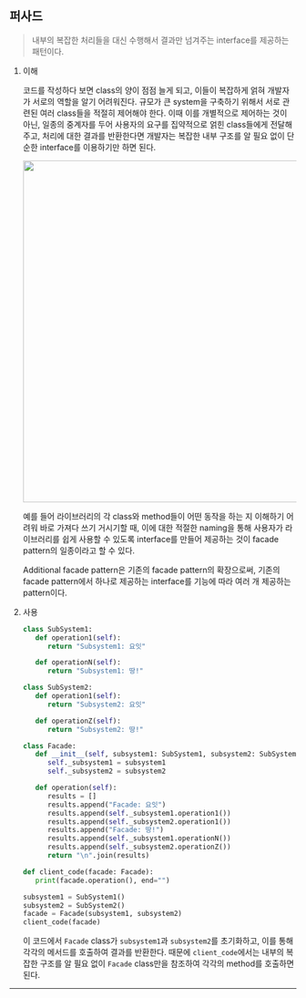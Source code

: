 ## 퍼사드

> 내부의 복잡한 처리들을 대신 수행해서 결과만 넘겨주는 interface를 제공하는 패턴이다.

1. 이해

   코드를 작성하다 보면 class의 양이 점점 늘게 되고, 이들이 복잡하게 얽혀 개발자가 서로의 역할을 알기 어려워진다. 규모가 큰 system을 구축하기 위해서 서로 관련된 여러 class들을 적절히 제어해야 한다. 이때 이를 개별적으로 제어하는 것이 아닌, 일종의 중계자를 두어 사용자의 요구를 집약적으로 얽힌 class들에게 전달해 주고, 처리에 대한 결과를 반환한다면 개발자는 복잡한 내부 구조를 알 필요 없이 단순한 interface를 이용하기만 하면 된다.

   <img src="https://github.com/user-attachments/assets/57304870-38d3-41f9-8ad0-f4a4cc14ba79" width="600" />

   예를 들어 라이브러리의 각 class와 method들이 어떤 동작을 하는 지 이해하기 어려워 바로 가져다 쓰기 거시기할 때, 이에 대한 적절한 naming을 통해 사용자가 라이브러리를 쉽게 사용할 수 있도록 interface를 만들어 제공하는 것이 facade pattern의 일종이라고 할 수 있다.

   Additional facade pattern은 기존의 facade pattern의 확장으로써, 기존의 facade pattern에서 하나로 제공하는 interface를 기능에 따라 여러 개 제공하는 pattern이다.

2. 사용

   ```python
   class SubSystem1:
      def operation1(self):
         return "Subsystem1: 요잇"

      def operationN(self):
         return "Subsystem1: 땅!"

   class SubSystem2:
      def operation1(self):
         return "Subsystem2: 요잇"

      def operationZ(self):
         return "Subsystem2: 땅!"

   class Facade:
      def __init__(self, subsystem1: SubSystem1, subsystem2: SubSystem2):
         self._subsystem1 = subsystem1
         self._subsystem2 = subsystem2

      def operation(self):
         results = []
         results.append("Facade: 요잇")
         results.append(self._subsystem1.operation1())
         results.append(self._subsystem2.operation1())
         results.append("Facade: 땅!")
         results.append(self._subsystem1.operationN())
         results.append(self._subsystem2.operationZ())
         return "\n".join(results)

   def client_code(facade: Facade):
      print(facade.operation(), end="")

   subsystem1 = SubSystem1()
   subsystem2 = SubSystem2()
   facade = Facade(subsystem1, subsystem2)
   client_code(facade)
   ```

   이 코드에서 `Facade` class가 `subsystem1`과 `subsystem2`를 초기화하고, 이를 통해 각각의 메서드를 호출하여 결과를 반환한다. 때문에 `client_code`에서는 내부의 복잡한 구조를 알 필요 없이 `Facade` class만을 참조하여 각각의 method를 호출하면 된다.

---
